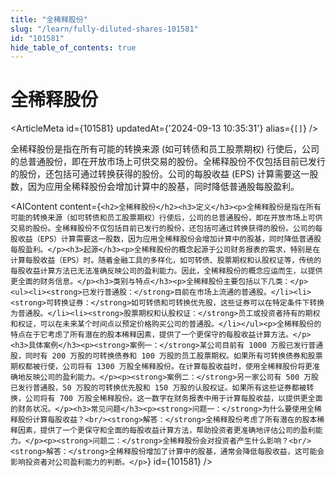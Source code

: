 ```yaml
---
title: "全稀释股份"
slug: "/learn/fully-diluted-shares-101581"
id: "101581"
hide_table_of_contents: true
---
```



# 全稀释股份

<ArticleMeta id={101581} updatedAt={'2024-09-13 10:35:31'} alias={`[]`} />
<div className='border-solid border-b border-t-0 my-4 border-[var(--ifm-color-gray-300)]' />

全稀释股份是指在所有可能的转换来源 (如可转债和员工股票期权) 行使后，公司的总普通股份，即在开放市场上可供交易的股份。全稀释股份不仅包括目前已发行的股份，还包括可通过转换获得的股份。公司的每股收益 (EPS) 计算需要这一股数，因为应用全稀释股份会增加计算中的股基，同时降低普通股每股盈利。

<AIContent content={`<h2>全稀释股份</h2><h3>定义</h3><p>全稀释股份是指在所有可能的转换来源（如可转债和员工股票期权）行使后，公司的总普通股份，即在开放市场上可供交易的股份。全稀释股份不仅包括目前已发行的股份，还包括可通过转换获得的股份。公司的每股收益（EPS）计算需要这一股数，因为应用全稀释股份会增加计算中的股基，同时降低普通股每股盈利。</p><h3>起源</h3><p>全稀释股份的概念起源于公司财务报表的需求，特别是在计算每股收益（EPS）时。随着金融工具的多样化，如可转债、股票期权和认股权证等，传统的每股收益计算方法已无法准确反映公司的盈利能力。因此，全稀释股份的概念应运而生，以提供更全面的财务信息。</p><h3>类别与特点</h3><p>全稀释股份主要包括以下几类：</p><ul><li><strong>已发行普通股：</strong>目前在市场上流通的普通股。</li><li><strong>可转换证券：</strong>如可转债和可转换优先股，这些证券可以在特定条件下转换为普通股。</li><li><strong>股票期权和认股权证：</strong>员工或投资者持有的期权和权证，可以在未来某个时间点以预定价格购买公司的普通股。</li></ul><p>全稀释股份的特点在于它考虑了所有潜在的股本稀释因素，提供了一个更保守的每股收益计算方法。</p><h3>具体案例</h3><p><strong>案例一：</strong>某公司目前有 1000 万股已发行普通股，同时有 200 万股的可转换债券和 100 万股的员工股票期权。如果所有可转换债券和股票期权都被行使，公司将有 1300 万股全稀释股份。在计算每股收益时，使用全稀释股份将更准确地反映公司的盈利能力。</p><p><strong>案例二：</strong>另一家公司有 500 万股已发行普通股，50 万股的可转换优先股和 150 万股的认股权证。如果所有这些证券都被转换，公司将有 700 万股全稀释股份。这一数字在财务报表中用于计算每股收益，以提供更全面的财务状况。</p><h3>常见问题</h3><p><strong>问题一：</strong>为什么要使用全稀释股份计算每股收益？<br/><strong>解答：</strong>全稀释股份考虑了所有潜在的股本稀释因素，提供了一个更保守和全面的每股收益计算方法，帮助投资者更准确地评估公司的盈利能力。</p><p><strong>问题二：</strong>全稀释股份会对投资者产生什么影响？<br/><strong>解答：</strong>全稀释股份增加了计算中的股基，通常会降低每股收益，这可能会影响投资者对公司盈利能力的判断。</p>`} id={101581} />
